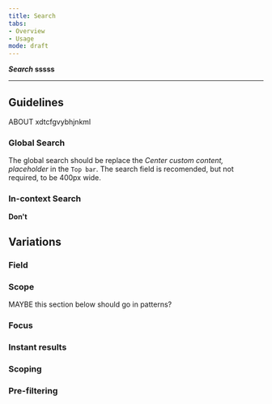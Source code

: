 ```yaml
---
title: Search
tabs: 
- Overview
- Usage
mode: draft
---
```



***Search* sssss**
<!--One to two sentences as an introduction to the component-->

***

## Guidelines
<!--List how to use it, sizes, widths, grid interactions, color allowances -->

ABOUT  xdtcfgvybhjnkml


### Global Search

The global search should be replace the *Center custom content, placeholder* in the `Top bar`. The search field is recomended, but not required, to be 400px wide. 


### In-context Search



**Don't**
<!--Bullet point list if needed -->


## Variations 
<!--One ### heading per frame in Figma, explaining each component in that frame. One 'content' section per variation if needed -->

<Embed url="" />  

### Field

### Scope




MAYBE this section below should go in patterns? 

### Focus

### Instant results

### Scoping

### Pre-filtering

